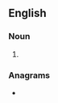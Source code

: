 ==English==

===Noun===
{{head|en|noun plural form}}

# {{plural of|matching|lang=en}}

===Anagrams===
* {{anagrams|en|a=acghimnst|smatching}}